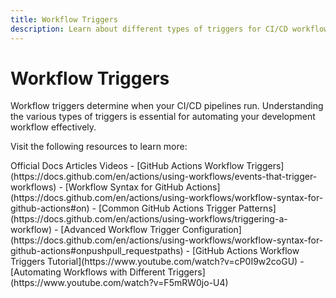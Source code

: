 ```yaml
---
title: Workflow Triggers
description: Learn about different types of triggers for CI/CD workflows
---
```


# Workflow Triggers

Workflow triggers determine when your CI/CD pipelines run. Understanding the various types of triggers is essential for automating your development workflow effectively.

Visit the following resources to learn more:

<Tabs defaultValue="article">
<TabsList>
<TabsTrigger value="official">Official Docs</TabsTrigger>
<TabsTrigger value="article">Articles</TabsTrigger>
<TabsTrigger value="video">Videos</TabsTrigger>
</TabsList>

<TabsContent value="official">
- [GitHub Actions Workflow Triggers](https://docs.github.com/en/actions/using-workflows/events-that-trigger-workflows)
- [Workflow Syntax for GitHub Actions](https://docs.github.com/en/actions/using-workflows/workflow-syntax-for-github-actions#on)
</TabsContent>
<TabsContent value="article">
- [Common GitHub Actions Trigger Patterns](https://docs.github.com/en/actions/using-workflows/triggering-a-workflow)
- [Advanced Workflow Trigger Configuration](https://docs.github.com/en/actions/using-workflows/workflow-syntax-for-github-actions#onpushpull_requestpaths)
</TabsContent>
<TabsContent value="video">
- [GitHub Actions Workflow Triggers Tutorial](https://www.youtube.com/watch?v=cP0I9w2coGU)
- [Automating Workflows with Different Triggers](https://www.youtube.com/watch?v=F5mRW0jo-U4)
</TabsContent>
</Tabs>
